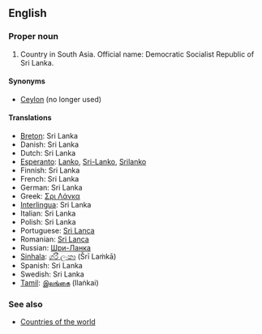 ==English==

===Proper noun===

# Country in South Asia. Official name: Democratic Socialist Republic of Sri Lanka.

====Synonyms====
*[[Ceylon]] (no longer used)

====Translations====
*[[Breton]]: Sri Lanka
*Danish: Sri Lanka
*Dutch: Sri Lanka
*[[Esperanto]]: [[Lanko]], [[Sri-Lanko]], [[Srilanko]]
*Finnish: Sri Lanka
*French: Sri Lanka
*German: Sri Lanka
*Greek: [[Σρι Λάνκα]]
*[[Interlingua]]: Sri Lanka
*Italian: Sri Lanka
*Polish: Sri Lanka
*Portuguese: [[Sri Lanca]]
*Romanian: [[Sri Lanca]]
*Russian: [[Шри-Ланка]]
*[[Sinhala]]: [[ශ්රී ලංකා]] (Šrī Laṁkā)
*Spanish: Sri Lanka
*Swedish: Sri Lanka
*[[Tamil]]: [[இலங்கை]] (Ilaṅkai)

===See also===
*[[Countries of the world]]